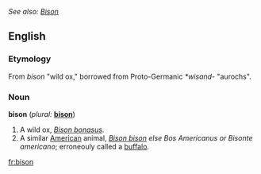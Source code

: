 ''See also: [[Bison]]''

==English==

===Etymology===
From {{L.}} ''bison'' "wild ox," borrowed from Proto-Germanic ''*wisand-'' "aurochs".

===Noun===
'''bison''' (''plural:'' '''[[bison]]''')

# A wild ox, ''[[Bison bonasus]]''.
# A similar [[American]] animal, ''[[Bison bison]] else Bos Americanus or Bisonte americano''; erroneouly called a [[buffalo]].

[[fr:bison]]